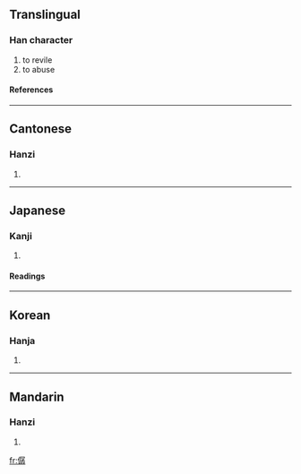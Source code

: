 ==Translingual==
===Han character===
{{Han char|rn=9|rad=人|as=12|sn=14|four=2724<sub>7</sub>|canj=人尸弓木 (OSND)}}
# to revile
# to abuse
====References====
{{Han ref|kx=0116.280|dkj=01103|dj=0248.060|hdz=10222.110|uh=50DD|ud=20701|bh=E0F7|bd=57591}}
----
==Cantonese==
===Hanzi===
{{yue-hanzi|jyut=|y=chaan4, saan4}}
# {{defn|Cantonese}}
----
==Japanese==
===Kanji===
{{ja-kanji|grade=|rs=人12}}
# {{defn|Japanese}}
====Readings====
{{ja-readings|on=[[さん]] (san), [[ぜん]] (zen)|kun=[[そなえる]] (sonaeru), [[ののしる]] (nonoshiru), [[あらわす]] (arawasu)}}
----
==Korean==
===Hanja===
{{ko-hanja|hangeul=잔|rv=jan|mr=chan}}
# {{defn|Korean}}
----
==Mandarin==
===Hanzi===
{{cmn-hanzi|pin=[[chán]] (chan2)|wg=ch'an<sup>2</sup>}}
# {{defn|Mandarin}}

[[fr:僝]]